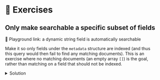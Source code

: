 # 👐 Exercises

## Only make searchable a specific subset of fields

<Playground url="https://search-playground.corp.mongodb.com/tools/code-sandbox/snapshots/67b5ccc0828ad15116bcce21">🔗 Playground link: a dynamic string field is automatically searchable</Playground>

Make it so only fields under the `metadata` structure are indexed (and thus this query would then fail to find any matching documents). This is an exercise where no matching documents (an empty array `[]`) is the goal, rather than matching on a field that should not be indexed.

<details>
  <summary>Solution</summary>
  <div>
    Turn off top-level dynamic mapping, and only index the `metadata` sub-structure.
    ```js
    {
      "mappings": {
        "dynamic": false,
        "fields": {
          "metadata": [
            {
              "type": "document",
              "dynamic": true
            }
          ]
        }
      }
    }
    ```
    <Playground url="https://search-playground.corp.mongodb.com/tools/code-sandbox/snapshots/67b5cd163cface474919d070">🔗 solution</Playground>
  </div>
</details>
